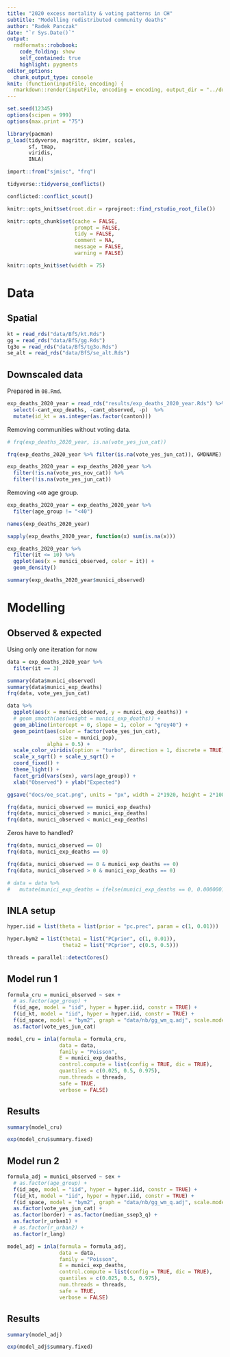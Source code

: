 ```yaml
---
title: "2020 excess mortality & voting patterns in CH"
subtitle: "Modelling redistributed community deaths"
author: "Radek Panczak"
date: "`r Sys.Date()`"
output:
  rmdformats::robobook:
    code_folding: show
    self_contained: true
    highlight: pygments
editor_options: 
  chunk_output_type: console
knit: (function(inputFile, encoding) {
  rmarkdown::render(inputFile, encoding = encoding, output_dir = "../docs") })
---
```


<!-- ----------------------------------------------------- -->

```r
set.seed(12345)
options(scipen = 999)
options(max.print = "75")

library(pacman)
p_load(tidyverse, magrittr, skimr, scales,
       sf, tmap,
       viridis,
       INLA)

import::from("sjmisc", "frq")
```

```r
tidyverse::tidyverse_conflicts()

conflicted::conflict_scout()
```

```r
knitr::opts_knit$set(root.dir = rprojroot::find_rstudio_root_file())

knitr::opts_chunk$set(cache = FALSE,
                      prompt = FALSE,
                      tidy = FALSE,
                      comment = NA,
                      message = FALSE,
                      warning = FALSE)

knitr::opts_knit$set(width = 75)
```

<!-- ----------------------------------------------------- -->

# Data 

## Spatial 

```r
kt = read_rds("data/BfS/kt.Rds")
gg = read_rds("data/BfS/gg.Rds")
tg3o = read_rds("data/BfS/tg3o.Rds")
se_alt = read_rds("data/BfS/se_alt.Rds")
```

## Downscaled data

Prepared in `08.Rmd`.  

```r
exp_deaths_2020_year = read_rds("results/exp_deaths_2020_year.Rds") %>% 
  select(-cant_exp_deaths, -cant_observed, -p)  %>% 
  mutate(id_kt = as.integer(as.factor(canton)))
```

Removing communities without voting data.  

```r
# frq(exp_deaths_2020_year, is.na(vote_yes_jun_cat))

frq(exp_deaths_2020_year %>% filter(is.na(vote_yes_jun_cat)), GMDNAME)
```

```r
exp_deaths_2020_year = exp_deaths_2020_year %>% 
  filter(!is.na(vote_yes_nov_cat)) %>% 
  filter(!is.na(vote_yes_jun_cat)) 
```

Removing `<40` age group.  

```r
exp_deaths_2020_year = exp_deaths_2020_year %>% 
  filter(age_group != "<40") 
```

```r
names(exp_deaths_2020_year)

sapply(exp_deaths_2020_year, function(x) sum(is.na(x)))

exp_deaths_2020_year %>% 
  filter(it <= 10) %>%
  ggplot(aes(x = munici_observed, color = it)) + 
  geom_density()

summary(exp_deaths_2020_year$munici_observed)
```

<!-- ----------------------------------------------------- -->

# Modelling

## Observed & expected 

Using only one iteration for now  

```r
data = exp_deaths_2020_year %>% 
  filter(it == 3) 
```

```r
summary(data$munici_observed)
summary(data$munici_exp_deaths)
frq(data, vote_yes_jun_cat)
```

```r
data %>% 
  ggplot(aes(x = munici_observed, y = munici_exp_deaths)) + 
  # geom_smooth(aes(weight = munici_exp_deaths)) +
  geom_abline(intercept = 0, slope = 1, color = "grey40") +
  geom_point(aes(color = factor(vote_yes_jun_cat), 
                 size = munici_pop), 
             alpha = 0.5) + 
  scale_color_viridis(option = "turbo", direction = 1, discrete = TRUE) + 
  scale_x_sqrt() + scale_y_sqrt() +
  coord_fixed() +
  theme_light() +
  facet_grid(vars(sex), vars(age_group)) +
  xlab("Observed") + ylab("Expected")
```

```r
ggsave("docs/oe_scat.png", units = "px", width = 2*1920, height = 2*1080)
```

```r
frq(data, munici_observed == munici_exp_deaths)
frq(data, munici_observed > munici_exp_deaths)
frq(data, munici_observed < munici_exp_deaths)
```

Zeros have to handled?  

```r
frq(data, munici_observed == 0)
frq(data, munici_exp_deaths == 0)

frq(data, munici_observed == 0 & munici_exp_deaths == 0)
frq(data, munici_observed > 0 & munici_exp_deaths == 0)

# data = data %>% 
#   mutate(munici_exp_deaths = ifelse(munici_exp_deaths == 0, 0.0000001, munici_exp_deaths))
```

## INLA setup

```r
hyper.iid = list(theta = list(prior = "pc.prec", param = c(1, 0.01)))

hyper.bym2 = list(theta1 = list("PCprior", c(1, 0.01)), 
                  theta2 = list("PCprior", c(0.5, 0.5)))

threads = parallel::detectCores()
```

## Model run 1

```r
formula_cru = munici_observed ~ sex +
  # as.factor(age_group) + 
  f(id_age, model = "iid", hyper = hyper.iid, constr = TRUE) +
  f(id_kt, model = "iid", hyper = hyper.iid, constr = TRUE) +
  f(id_space, model = "bym2", graph = "data/nb/gg_wm_q.adj", scale.model = TRUE, hyper = hyper.bym2) +
  as.factor(vote_yes_jun_cat) 

model_cru = inla(formula = formula_cru,
                 data = data,
                 family = "Poisson",
                 E = munici_exp_deaths, 
                 control.compute = list(config = TRUE, dic = TRUE),
                 quantiles = c(0.025, 0.5, 0.975),
                 num.threads = threads,
                 safe = TRUE,
                 verbose = FALSE)
```

## Results 

```r
summary(model_cru)
```

```r
exp(model_cru$summary.fixed)
```

## Model run 2

```r
formula_adj = munici_observed ~ sex +
  # as.factor(age_group) + 
  f(id_age, model = "iid", hyper = hyper.iid, constr = TRUE) +
  f(id_kt, model = "iid", hyper = hyper.iid, constr = TRUE) +
  f(id_space, model = "bym2", graph = "data/nb/gg_wm_q.adj", scale.model = TRUE, hyper = hyper.bym2) +
  as.factor(vote_yes_jun_cat) + 
  as.factor(border) + as.factor(median_ssep3_q) + 
  as.factor(r_urban1) +
  # as.factor(r_urban2) +
  as.factor(r_lang)

model_adj = inla(formula = formula_adj,
                 data = data,
                 family = "Poisson",
                 E = munici_exp_deaths, 
                 control.compute = list(config = TRUE, dic = TRUE),
                 quantiles = c(0.025, 0.5, 0.975),
                 num.threads = threads,
                 safe = TRUE,
                 verbose = FALSE)
```

## Results 

```r
summary(model_adj)
```

```r
exp(model_adj$summary.fixed)
```
